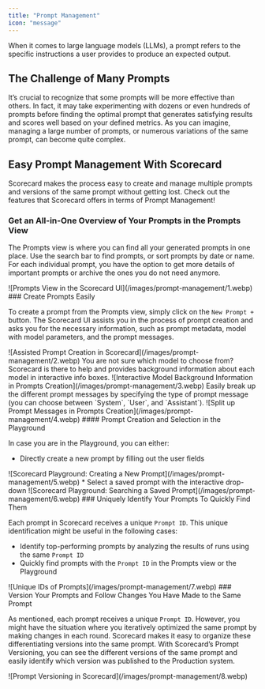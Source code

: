 ```yaml
---
title: "Prompt Management"
icon: "message"
---
```


<Note>
When it comes to large language models (LLMs), a prompt refers to the specific instructions a user provides to produce an expected output.
</Note>

## The Challenge of Many Prompts

It’s crucial to recognize that some prompts will be more effective than others. In fact, it may take experimenting with dozens or even hundreds of prompts before finding the optimal prompt that generates satisfying results and scores well based on your defined metrics. As you can imagine, managing a large number of prompts, or numerous variations of the same prompt, can become quite complex.

## Easy Prompt Management With Scorecard

Scorecard makes the process easy to create and manage multiple prompts and versions of the same prompt without getting lost. Check out the features that Scorecard offers in terms of Prompt Management!

### Get an All-in-One Overview of Your Prompts in the Prompts View

The Prompts view is where you can find all your generated prompts in one place. Use the search bar to find prompts, or sort prompts by date or name. For each individual prompt, you have the option to get more details of important prompts or archive the ones you do not need anymore.
<Frame caption="Prompts View in the Scorecard UI">
![Prompts View in the Scorecard UI](/images/prompt-management/1.webp)
</Frame>
### Create Prompts Easily

To create a prompt from the Prompts view, simply click on the `New Prompt +` button. The Scorecard UI assists you in the process of prompt creation and asks you for the necessary information, such as prompt metadata, model with model parameters, and the prompt messages.
<Frame caption="Assisted Prompt Creation in Scorecard">
![Assisted Prompt Creation in Scorecard](/images/prompt-management/2.webp)
</Frame>
You are not sure which model to choose from? Scorecard is there to help and provides background information about each model in interactive info boxes.
<Frame caption="Interactive Model Background Information in Prompts Creation">
![Interactive Model Background Information in Prompts Creation](/images/prompt-management/3.webp)
</Frame>
Easily break up the different prompt messages by specifying the type of prompt message (you can choose between `System`, `User`, and `Assistant`).
<Frame caption="Split up Prompt Messages in Prompts Creation">
![Split up Prompt Messages in Prompts Creation](/images/prompt-management/4.webp)
</Frame>
#### Prompt Creation and Selection in the Playground

In case you are in the Playground, you can either:

* Directly create a new prompt by filling out the user fields
<Frame caption="Scorecard Playground: Creating a New Prompt">
![Scorecard Playground: Creating a New Prompt](/images/prompt-management/5.webp)
</Frame>
* Select a saved prompt with the interactive drop-down
<Frame caption="Scorecard Playground: Searching a Saved Prompt">
![Scorecard Playground: Searching a Saved Prompt](/images/prompt-management/6.webp)
</Frame>
### Uniquely Identify Your Prompts To Quickly Find Them

Each prompt in Scorecard receives a unique `Prompt ID`. This unique identification might be useful in the following cases:

* Identify top-performing prompts by analyzing the results of runs using the same `Prompt ID`
* Quickly find prompts with the `Prompt ID` in the Prompts view or the Playground
<Frame caption="Unique IDs of Prompts">
![Unique IDs of Prompts](/images/prompt-management/7.webp)
</Frame>
### Version Your Prompts and Follow Changes You Have Made to the Same Prompt

As mentioned, each prompt receives a unique `Prompt ID`. However, you might have the situation where you iteratively optimized the same prompt by making changes in each round. Scorecard makes it easy to organize these differentiating versions into the same prompt. With Scorecard’s Prompt Versioning, you can see the different versions of the same prompt and easily identify which version was published to the Production system.
<Frame caption="Prompt Versioning in Scorecard">
![Prompt Versioning in Scorecard](/images/prompt-management/8.webp)
</Frame>